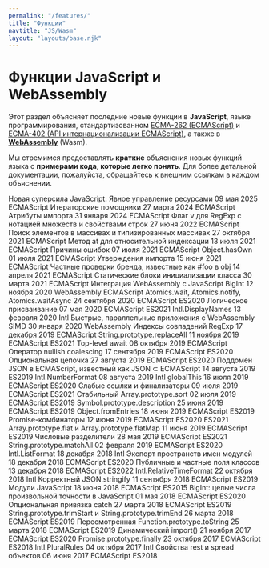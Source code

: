 ```yaml
---
permalink: "/features/"
title: "Функции"
navtitle: "JS/Wasm"
layout: "layouts/base.njk"
---
```

<h1>Функции JavaScript и WebAssembly</h1>

<p>Этот раздел объясняет последние новые функции в <strong>JavaScript</strong>, языке программирования, стандартизованном <a href="https://tc39.es/ecma262/">ECMA-262 (ECMAScript)</a>
и <a href="https://tc39.es/ecma402/">ECMA-402 (API интернационализации ECMAScript)</a>, а также в <a href="https://webassembly.github.io/spec/core/"><strong>WebAssembly</strong></a> (Wasm).</p>

<!--truncate-->
<p>Мы стремимся предоставлять <strong>краткие</strong> объяснения новых функций языка с <strong>примерами кода, которые легко понять</strong>.
Для более детальной документации, пожалуйста, обращайтесь к внешним ссылкам в каждом объяснении.</p>

Новая суперсила JavaScript: Явное управление ресурсами 09 мая 2025 ECMAScript
Итераторские помощники 27 марта 2024 ECMAScript
Атрибуты импорта 31 января 2024 ECMAScript
Флаг v для RegExp с нотацией множеств и свойствами строк 27 июня 2022 ECMAScript
Поиск элементов в массивах и типизированных массивах 27 октября 2021 ECMAScript
Метод at для относительной индексации 13 июля 2021 ECMAScript
Причины ошибок 07 июля 2021 ECMAScript
Object.hasOwn 01 июля 2021 ECMAScript
Утверждения импорта 15 июня 2021 ECMAScript
Частные проверки бренда, известные как #foo в obj 14 апреля 2021 ECMAScript
Статические блоки инициализации класса 30 марта 2021 ECMAScript
Интеграция WebAssembly с JavaScript BigInt 12 ноября 2020 WebAssembly ECMAScript
Atomics.wait, Atomics.notify, Atomics.waitAsync 24 сентября 2020 ECMAScript ES2020
Логическое присваивание 07 мая 2020 ECMAScript ES2021
Intl.DisplayNames 13 февраля 2020 Intl
Быстрые, параллельные приложения с WebAssembly SIMD 30 января 2020 WebAssembly
Индексы совпадений RegExp 17 декабря 2019 ECMAScript
String.prototype.replaceAll 11 ноября 2019 ECMAScript ES2021
Top-level await 08 октября 2019 ECMAScript
Оператор nullish coalescing 17 сентября 2019 ECMAScript ES2020
Опциональная цепочка 27 августа 2019 ECMAScript ES2020
Поддомен JSON в ECMAScript, известный как JSON ⊂ ECMAScript 14 августа 2019 ES2019
Intl.NumberFormat 08 августа 2019 Intl
globalThis 16 июля 2019 ECMAScript ES2020
Слабые ссылки и финализаторы 09 июля 2019 ECMAScript ES2021
Стабильный Array.prototype.sort 02 июля 2019 ECMAScript ES2019
Symbol.prototype.description 25 июня 2019 ECMAScript ES2019
Object.fromEntries 18 июня 2019 ECMAScript ES2019
Promise-комбинаторы 12 июня 2019 ECMAScript ES2020 ES2021
Array.prototype.flat и Array.prototype.flatMap 11 июня 2019 ECMAScript ES2019
Числовые разделители 28 мая 2019 ECMAScript ES2021
String.prototype.matchAll 02 февраля 2019 ECMAScript ES2020
Intl.ListFormat 18 декабря 2018 Intl
Экспорт пространств имен модулей 18 декабря 2018 ECMAScript ES2020
Публичные и частные поля классов 13 декабря 2018 ECMAScript ES2022
Intl.RelativeTimeFormat 22 октября 2018 Intl
Корректный JSON.stringify 11 сентября 2018 ECMAScript ES2019
Модули JavaScript 18 июня 2018 ECMAScript ES2015
BigInt: целые числа произвольной точности в JavaScript 01 мая 2018 ECMAScript ES2020
Опциональная привязка catch 27 марта 2018 ECMAScript ES2019
String.prototype.trimStart и String.prototype.trimEnd 26 марта 2018 ECMAScript ES2019
Пересмотренная Function.prototype.toString 25 марта 2018 ECMAScript ES2019
Динамический import() 21 ноября 2017 ECMAScript ES2020
Promise.prototype.finally 23 октября 2017 ECMAScript ES2018
Intl.PluralRules 04 октября 2017 Intl
Свойства rest и spread объектов 06 июня 2017 ECMAScript ES2018
